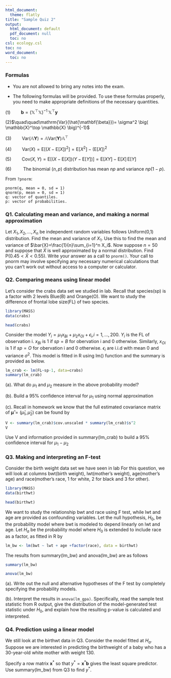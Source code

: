 ---
html_document:
  theme: flatly
title: "Sample Quiz 2"
output:
  html_document: default
  pdf_document: null
  toc: no
csl: ecology.csl
toc: no
word_document:
  toc: no
---
  
\newcommand\E{\mathrm{E}}
\newcommand\SE{\mathrm{SE}}
\newcommand\var{\mathrm{Var}}
\newcommand\cov{\mathrm{Cov}}
\newcommand\prob{\mathrm{P}}
\newcommand\mat[1]{\mathbb{#1}}
\renewcommand\vect[1]{\boldsymbol{\mathrm{#1}}}
\newcommand\transpose{{\scriptscriptstyle \mathrm{T}}}
\usepackage{amsmath}
  
### Formulas
  
* You are not allowed to bring any notes into the exam. 

* The following formulas will be provided. To use these formulas properly, you need to make appropriate definitions of the necessary quantities.

(1)$\quad\quad\mathbf{b}=\big(\mathbb{X}^\top \mathbb{X} \big)^{-1}\, \mathbb{X}^\top\mathbf{y}$

(2)$\quad\quad\var(\hat{\mathbf{\beta}})= \sigma^2 \big( \mathbb{X}^\top \mathbb{X} \big)^{-1}$

(3)$\quad\quad\var(\mathbb{A}\mathbf{Y})=\mathbb{A}\var(\mathbf{Y})\mathbb{A}^\top$

(4)$\quad\quad\var(X)=\E\big[ (X-\E[X])^2\big] = \E[X^2]-\big(\E[X]\big)^2$

(5)$\quad\quad\cov(X,Y)=\E\big[ \big(X-\E[X]\big)\big(Y-\E[Y]\big)\big] = \E[XY]-\E[X]\,\E[Y]$

(6)$\quad\quad$
The binomial ($n,p$) distribution has mean $np$ and variance $np(1-p)$.

\vspace{1cm}

From `?pnorm`:
```
pnorm(q, mean = 0, sd = 1)
qnorm(p, mean = 0, sd = 1)
q: vector of quantiles.
p: vector of probabilities.
```

### Q1. Calculating mean and variance, and making a normal approximation
Let $X_1,X_2,\dots,X_n$ be independent random variables follows Uniform(0,1) distribution. 
Find the mean and variance of $X_1$. Use this to find the mean and variance of $\bar{X}=\frac{1}{n}\sum_{i=1}^n X_i$. 
Now suppose $n=50$ and suppose that $\bar X$ is well approximated by a normal distribution. Find $\prob(0.45<\bar X<0.55)$. 
Write your answer as a call to `pnorm()`. Your call to pnorm may involve specifying any necessary numerical calculations that you can't work out without access to a computer or calculator.

### Q2. Comparing means using linear model
Let's consider the crabs data set we studied in lab. Recall that species(sp) is a factor with 2 levels Blue(B) and Orange(O). We want to study the difference of frontal lobe size(FL) of two species. 

```{r}
library(MASS)
data(crabs)
```
```{r}
head(crabs)
```

Consider the model $Y_i = \mu_1x_{Bi} + \mu_2x_{Oi} + \epsilon_i$,$i=1,...,200$. $Y_i$ is the FL of observation i. $x_{Bi}$ is 1 if $sp=B$ for obervation i and 0 otherwise. Similarly, $x_{Oi}$ is 1 if $sp=O$ for obervation i and 0 otherwise. $\epsilon_i$ are i.i.d with mean 0 and variance $\sigma^2$. This model is fitted in R using lm() function and the summary is provided as below.
```{r}
lm_crab <- lm(FL~sp-1, data=crabs)
summary(lm_crab)
```


(a). What do $\mu_1$ and $\mu_2$ measure in the above probability model?

(b). Build a 95% confidence interval for $\mu_1$ using normal approximation

(c). Recall in homework we know that the full estimated covariance matrix of $\mathbf{\hat{\mu}} = (\hat{\mu}_1,\hat{\mu}_2)$ can be found by  
```{r}
V <- summary(lm_crab)$cov.unscaled * summary(lm_crab)$s^2
V
```
Use V and information provided in summary(lm_crab) to build a 95% confidence interval for $\mu_1-\mu_2$

### Q3. Making and interpreting an F-test

Consider the birth weight data set we have seen in lab For this question, we will look at columns bwt(birth weight), lwt(mother's weight), age(mother's age) and race(mother's race, 1 for white, 2 for black and 3 for other).
```{r}
library(MASS)
data(birthwt)
```

```{r}
head(birthwt)
```
We want to study the relationship bwt and race using F test, while lwt and age are provided as confounding variables. Let the null hypothesis, $H_0$, be the probability model where bwt is modeled to depend linearly on lwt and age. Let $H_a$ be the probability model where $H_0$ is extended to include race as a factor, as fitted in R by
```{r}
lm_bw <- lm(bwt ~ lwt + age +factor(race), data = birthwt)
```
The results from summary(lm_bw) and anova(lm_bw) are as follows
```{r}
summary(lm_bw)
```
```{r}
anova(lm_bw)
```
(a). Write out the null and alternative hypotheses of the F test by completely specifying the probability models.

(b). Interpret the results in `anova(lm_gpa)`. Specifically, 
read the sample test statistic from R output, give the distribution of the model-generated test statistic under $H_0$, and explain how the resulting p-value is calculated and interpreted.

### Q4. Prediction using a linear model
We still look at the birthwt data in Q3. Consider the model fitted at $H_a$. Suppose we are interested in predicting the birthweight of a baby who has a 30-year-old white mother with weight 130. 

Specify a row matrix $\mathbf{x}^*$ so that $y^*=\mathbf{x}^*\mathbf{b}$ gives the least square predictor. Use summary(lm_bw) from Q3 to find $y^*$.

 